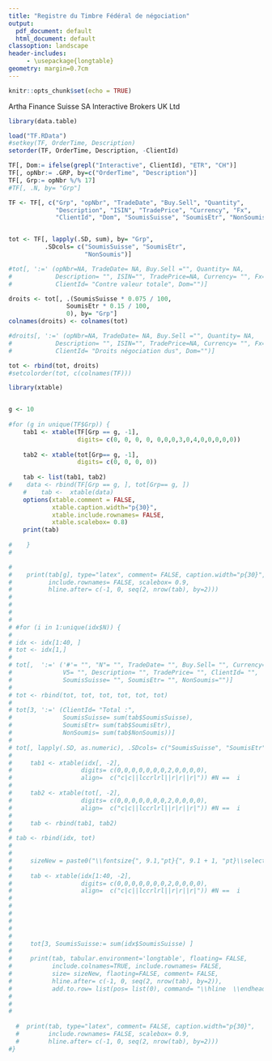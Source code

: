 ```yaml
---
title: "Registre du Timbre Fédéral de négociation"
output:
  pdf_document: default
  html_document: default
classoption: landscape
header-includes:
     - \usepackage{longtable}
geometry: margin=0.7cm
---
```


```r
knitr::opts_chunk$set(echo = TRUE)

```

Artha Finance Suisse SA
\hspace{519pt}
Interactive Brokers UK Ltd  


\begin{flushright}
`r format(Sys.Date(), "%e %B %Y")`
\end{flushright}

```r

library(data.table)

load("TF.RData")
#setkey(TF, OrderTime, Description)
setorder(TF, OrderTime, Description, -ClientId)

TF[, Dom:= ifelse(grepl("Interactive", ClientId), "ETR", "CH")]
TF[, opNbr:= .GRP, by=c("OrderTime", "Description")] 
TF[, Grp:= opNbr %/% 17]
#TF[, .N, by= "Grp"]

TF <- TF[, c("Grp", "opNbr", "TradeDate", "Buy.Sell", "Quantity",
             "Description", "ISIN", "TradePrice", "Currency", "Fx",
             "ClientId", "Dom", "SoumisSuisse", "SoumisEtr", "NonSoumis")]


tot <- TF[, lapply(.SD, sum), by= "Grp",
          .SDcols= c("SoumisSuisse", "SoumisEtr",
                     "NonSoumis")]

#tot[, ':=' (opNbr=NA, TradeDate= NA, Buy.Sell ="", Quantity= NA,
#            Description= "", ISIN="", TradePrice=NA, Currency= "", Fx=NA,
#            ClientId= "Contre valeur totale", Dom="")]

droits <- tot[, .(SoumisSuisse * 0.075 / 100,
                SoumisEtr * 0.15 / 100,
                0), by= "Grp"]
colnames(droits) <- colnames(tot)

#droits[, ':=' (opNbr=NA, TradeDate= NA, Buy.Sell ="", Quantity= NA,
#            Description= "", ISIN="", TradePrice=NA, Currency= "", Fx=NA,
#            ClientId= "Droits négociation dus", Dom="")]

tot <- rbind(tot, droits)
#setcolorder(tot, c(colnames(TF)))


```


```r

library(xtable)


g <- 10
    
#for (g in unique(TF$Grp)) {
    tab1 <- xtable(TF[Grp == g, -1],
                   digits= c(0, 0, 0, 0, 0,0,0,3,0,4,0,0,0,0,0))
    
    tab2 <- xtable(tot[Grp== g, -1],
                   digits= c(0, 0, 0, 0))
    
    tab <- list(tab1, tab2)
#    data <- rbind(TF[Grp == g, ], tot[Grp== g, ])
    #    tab <-  xtable(data)
    options(xtable.comment = FALSE, 
            xtable.caption.width="p{30}",
            xtable.include.rownames= FALSE, 
            xtable.scalebox= 0.8)
    print(tab)
    
#    }
# 

# 
#    print(tab[g], type="latex", comment= FALSE, caption.width="p{30}",
#          include.rownames= FALSE, scalebox= 0.9,
#          hline.after= c(-1, 0, seq(2, nrow(tab), by=2)))
# 
#     
# 
# 
# #for (i in 1:unique(idx$N)) {
# 
# idx <- idx[1:40, ]
# tot <- idx[1,]
# 
# tot[,  ':=' ('#'= "", "N"= "", TradeDate= "", Buy.Sell= "", Currency= "",
#              V5= "", Description= "", TradePrice= "", ClientId= "",
#              SoumisSuisse= "", SoumisEtr= "", NonSoumis="")]
# 
# tot <- rbind(tot, tot, tot, tot, tot, tot)
# 
# tot[3, ':=' (ClientId= "Total :",
#              SoumisSuisse= sum(tab$SoumisSuisse),
#              SoumisEtr= sum(tab$SoumisEtr),
#              NonSoumis= sum(tab$NonSoumis))]
# 
# tot[, lapply(.SD, as.numeric), .SDcols= c("SoumisSuisse", "SoumisEtr", "NonSoumis")]
# 
#     tab1 <- xtable(idx[, -2],  
#                   digits= c(0,0,0,0,0,0,0,2,0,0,0,0),
#                   align=  c("c|c||lccrlrl||r|r||r|")) #N ==  i
# 
#     tab2 <- xtable(tot[, -2],  
#                   digits= c(0,0,0,0,0,0,0,2,0,0,0,0),
#                   align=  c("c|c||lccrlrl||r|r||r|")) #N ==  i
# 
#     tab <- rbind(tab1, tab2)
#     
# tab <- rbind(idx, tot)
# 
# 
#     sizeNew = paste0("\\fontsize{", 9.1,"pt}{", 9.1 + 1, "pt}\\selectfont") 
#       
#     tab <- xtable(idx[1:40, -2],  
#                   digits= c(0,0,0,0,0,0,0,2,0,0,0,0),
#                   align=  c("c|c||lccrlrl||r|r||r|")) #N ==  i
# 
# 
# 
#     
# 
#     
#     tot[3, SoumisSuisse:= sum(idx$SoumisSuisse) ]
#     
#     print(tab, tabular.environment='longtable', floating= FALSE,
#           include.colnames=TRUE, include.rownames= FALSE,
#           size= sizeNew, flaoting=FALSE, comment= FALSE,
#           hline.after= c(-1, 0, seq(2, nrow(tab), by=2)),
#           add.to.row= list(pos= list(0), command= "\\hline  \\endhead"))
#     
#     
#     
    
  #  print(tab, type="latex", comment= FALSE, caption.width="p{30}",
  #        include.rownames= FALSE, scalebox= 0.9,
  #        hline.after= c(-1, 0, seq(2, nrow(tab), by=2)))
#}

```

